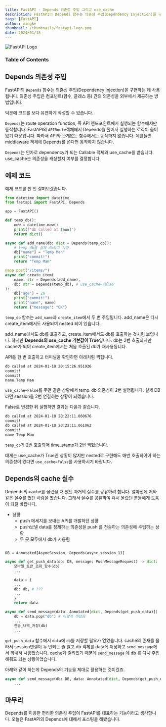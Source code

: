 ```yaml
---
title: FastAPI - Depends 의존성 주입 그리고 use_cache
description: FastAPI의 Depends 함수는 의존성 주입(Dependency Injection)을 구현하는 데 사용됩니다. 의존성 주입은 컴포넌트(함수, 클래스 등) 간의 의존성을 외부에서 제공하는 방법입니다.
tags: [FastAPI]
author: mingke
thumbnail: /thumbnails/fastapi-logo.png
date: 2024/01/18
---
```


<Image src="/thumbnails/fastapi-logo.png" alt="FastAPI Logo" />

### Table of Contents

## Depends 의존성 주입

FastAPI의 `Depends` 함수는 의존성 주입(Dependency Injection)을 구현하는 데 사용됩니다. 의존성 주입은 컴포넌트(함수, 클래스 등) 간의 의존성을 외부에서 제공하는 방법입니다.

덕분에 코드를 보다 유연하게 작성할 수 있습니다.

`Depends`는 route operation function, 즉 API 엔드포인트에서 실행되는 함수에서만 동작합니다. FastAPI의 `APIRoute`객체에서 Depends를 풀어서 실행하는 로직이 들어 있기 때문입니다. 따라서 API와 관계없는 함수에서는 동작하지 않습니다. 예를들면 middleware 객체에 Depends를 쓴다면 동작하지 않습니다.

`Depends`는 인자로 dependency가 되는 Callable 객체와 use_cache를 받습니다. use_cache는 의존성을 캐싱할지 여부를 결정합니다.

## 예제 코드

예제 코드를 한 번 살펴보겠습니다.

```python
from datetime import datetime
from fastapi import FastAPI, Depends

app = FastAPI()

def temp_db():
    now = datetime.now()
    print(f"db called at {now}")
    return dict()

async def add_name(db: dict = Depends(temp_db)):
    # temp db를 실제 db라고 가정
    db["name"] = "Temp Man"
    print("commit!")
    return "Temp Man"

@app.post("/items/")
async def create_item(
    name: str = Depends(add_name),
    db: str = Depends(temp_db), # use_cache=False
):
    db["age"] = 20
    print("commit!")
    print("name", name)
    return {"message": "OK"}
```

`temp_db` 함수는 `add_name`과 `create_item`에서 두 번 주입됩니다. add_name은 다시 create_item에서도 사용되며 nested 되어 있습니다.

add_name에서도 db를 호출하고, create_item에서도 db를 호출하는 것처럼 보입니다. 하지만 **Depends의 use_cache 기본값이 True**입니다. db는 2번 호출되지만 cache가 되어 create_item에서는 처음 호출된 db가 재사용됩니다.

API를 한 번 호출하고 터미널을 확인하면 아래처럼 찍힙니다.

```bash
db called at 2024-01-18 20:15:26.951926
commit!
commit!
name Temp Man
```

`use_cache=False`를 주면 같은 상황에서 temp_db 의존성이 2번 실행됩니다. 실제 DB라면 session을 2번 연결하는 상황이 되겠습니다.

False로 변경한 뒤 실행하면 결과는 다음과 같습니다.

```bash
db called at 2024-01-18 20:22:11.060676
commit!
db called at 2024-01-18 20:22:11.061062
commit!
name Temp Man
```

`temp_db`가 2번 호출되어 time_stamp가 2번 찍혔습니다.

대게는 use_cache가 True인 상황이 많지만 nested로 구현해도 매번 호출되어야 하는 의존성이 있다면 `use_cache=False`를 사용하시기 바랍니다.

## Depends의 cache 실수

Depends의 cache를 몰랐을 때 했던 과거의 실수를 공유하려 합니다. 얼마전에 저와 같은 실수를 했던 사람을 봤습니다. 그래서 실수를 공유하여 혹시 몰랐던 분들에게 도움이 되길 바랍니다.

- 상황
  - push 메세지를 보내는 API를 개발하던 상황
  - push보낼 data를 정제하는 의존성을 push 를 전송하는 의존성에 주입하는 상황
  - 두 곳 모두에서 db가 사용됨

```python

DB = Annotated[AsyncSession, Depends(async_session_1)]

async def get_push_data(db: DB, message: PushMessageRequest) -> dict:
    모바일_토큰_조회_함수(db)
    ...

    data = {
    ...
    db: db, # ???
    ...
    }
    return data

async def send_message(data: Annotated[dict, Depends(get_push_data)]) -> dict:
    db = data.pop("db") # 이렇게 꺼냈음
    ...
    전송_내역_저장(db)
    ...
```

`get_push_data` 함수에서 `data`에 `db`를 저장할 필요가 없었습니다. cache의 존재를 몰라서 session연결이 두 번되는 줄 알고 db 객체를 data에 저장하고 `send_message`에서 꺼내서 사용했습니다. cache가 걸려있기 때문에 `send_message` 에 db 를 다시 주입해줘도 되는 상황이었습니다.

아래와 같이 하는게 Depends의 기능을 제대로 활용하는 것이겠죠.

```python
async def send_message(db: DB, data: Annotated[dict, Depends(get_push_data)]) -> dict:
    ...
```

## 마무리

Depends를 이용한 편리한 의존성 주입이 FastAPI를 대표하는 기능이라고 생각합니다. 오늘은 FastAPI의 Depends에 대해서 포스팅을 해봤습니다.
